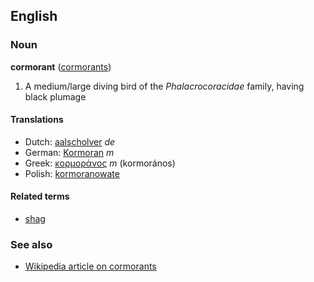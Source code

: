 ==English==
===Noun===
'''cormorant''' ([[cormorants]])

# A medium/large diving bird of the ''Phalacrocoracidae'' family, having black plumage

====Translations====
*Dutch: [[aalscholver]] ''de''
*German: [[Kormoran]] ''m''
*Greek: [[κορμοράνος]] ''m'' (kormor&aacute;nos)
*Polish: [[kormoranowate]]

====Related terms====
*[[shag]]

===See also===
*[[w:Cormorant|Wikipedia article on cormorants]]